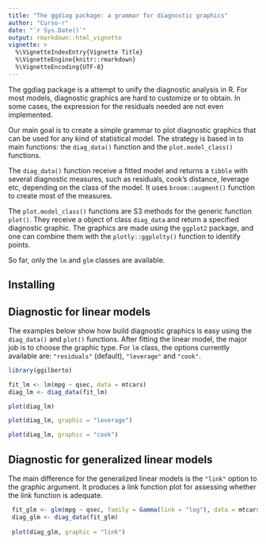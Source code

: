 ```yaml
---
title: "The ggdiag package: a grammar for diagnostic graphics"
author: "Curso-r"
date: "`r Sys.Date()`"
output: rmarkdown::html_vignette
vignette: >
  %\VignetteIndexEntry{Vignette Title}
  %\VignetteEngine{knitr::rmarkdown}
  %\VignetteEncoding{UTF-8}
---
```


The ggdiag package is a attempt to unify the diagnostic analysis in R. For most models, diagnostic graphics are hard to customize or to obtain. In some cases, the expression for the residuals needed are not even implemented.

Our main goal is to create a simple grammar to plot diagnostic graphics that can be used for any kind of statistical model. The strategy is based in to main functions: the `diag_data()` function and the `plot.model_class()` functions.

The `diag_data()` function receive a fitted model and returns a `tibble` with several diagnostic measures, such as residuals, cook's distance, leverage etc, depending on the class of the model. It uses `broom::augment()` function to create most of the measures.

The `plot.model_class()` functions are S3 methods for the generic function `plot()`. They receive a object of class `diag_data` and return a specified diagnostic graphic. The graphics are made using the `ggplot2` package, and one can combine them with the 
`plotly::ggplolty()` function to identify points.

So far, only the `lm` and `glm` classes are available.

## Installing

## Diagnostic for linear models

The examples below show how build diagnostic graphics is easy using the `diag_data()` and `plot()` functions. After fitting the linear model, the major job is to choose the graphic type. For `lm` class, the options currently available are: `"residuals"` (default), `"leverage"` and `"cook"`.

```r
library(ggilberto)

fit_lm <- lm(mpg ~ qsec, data = mtcars)
diag_lm <- diag_data(fit_lm)
```


```r
plot(diag_lm)
```


```r
plot(diag_lm, graphic = "leverage")
```


```r
plot(diag_lm, graphic = "cook")
```



## Diagnostic for generalized linear models

The main difference for the generalized linear models is the `"link"` option to the graphic argument. It produces a link function plot for assessing whether the link function is adequate.

```r
 fit_glm <- glm(mpg ~ qsec, family = Gamma(link = "log"), data = mtcars)
 diag_glm <- diag_data(fit_glm)
 
 plot(diag_glm, graphic = "link")
```
